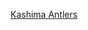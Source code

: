 {{Catnav|頁面分類|...|日本體育|日本足球|效力日本俱乐部的球员}}
{{Catnav|頁面分類|...|各國足球|日本足球|效力日本俱乐部的球员}}

{{catmore}}
{{Commonscat|Players of Kashima Antlers}}

[[Category:效力日本俱乐部的球员|Kashima Antlers]]